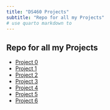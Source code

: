```yaml
---
title: "DS460 Projects"
subtitle: "Repo for all my Projects"
# use quarto markdown to 
---
```


## Repo for all my Projects

- [Project 0](/460_Projects/project0.qmd)
- [Project 1](/460_Projects/project1.qmd)
- [Project 2](/460_Projects/project2.qmd)
- [Project 3](/460_Projects/project3.qmd)
- [Project 4](/460_Projects/project4.qmd)
- [Project 5](/460_Projects/project5.qmd)
- [Project 6](/460_Projects/project6.qmd)